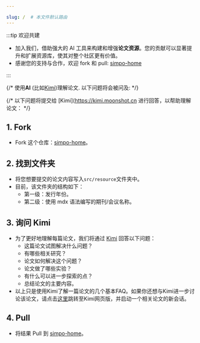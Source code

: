 ```yaml
---

slug: /  # 本文件默认路由
---
```


:::tip 欢迎共建


- 加入我们，借助强大的 AI 工具来构建和增强**论文资源**。您的贡献可以显著提升和扩展资源库，使其对整个社区更有价值。
- 感谢您的支持与合作，欢迎 fork 和 pull: [simpo-home](https://github.com/Jakkwj/simpo-home)

:::

{/* 使用**AI** (比如[Kimi](https://kimi.moonshot.cn))理解论文.
以下问题将会被问及: */}

{/* 以下问题将提交给 [Kimi](https://kimi.moonshot.cn 进行回答，以帮助理解论文： */}


## <a id="fork"></a>1. Fork

- Fork 这个仓库：[simpo-home](https://github.com/Jakkwj/simpo-home)。

## <a id="find_folder"></a>2. 找到文件夹
- 将您想要提交的论文内容写入`src/resource`文件夹中。
- 目前，该文件夹的结构如下：
    - 第一级：发行年份。
    - 第二级：使用 mdx 语法编写的期刊/会议名称。

## <a id="ask_kimi"></a>3. 询问 Kimi


- 为了更好地理解每篇论文，我们将通过 [Kimi](https://kimi.moonshot.cn) 回答以下问题：
    - 这篇论文试图解决什么问题？
    - 有哪些相关研究？
    - 论文如何解决这个问题？
    - 论文做了哪些实验？
    - 有什么可以进一步探索的点？
    - 总结论文的主要内容。
- 以上只是使用Kimi了解一篇论文的几个基本FAQ。如果你还想与Kimi进一步讨论该论文，请点击[这里](https://kimi.moonshot.cn)跳转至Kimi网页版，并启动一个相关论文的新会话。

## <a id="pull"></a>4. Pull

- 将结果 Pull 到 [simpo-home](https://github.com/Jakkwj/simpo-home)。
